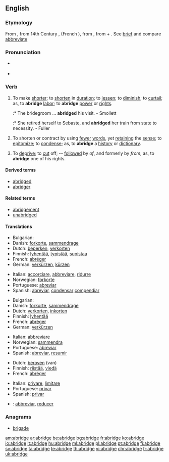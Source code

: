 ==English==

===Etymology===
From {{etyl|enm}} {{term|abregen||lang=enm}}, from 14th Century {{etyl|frm}} {{term|abregier||lang=frm}}, (French {{term|abréger||lang=fr}}), from {{LL.}} {{term|abbrevio||lang=la}}, from {{etyl|la}} {{term|ad||lang=la}} + {{term|brevio|brēvio|lang=la|shorten}}. See [[brief]] and compare [[abbreviate]]

===Pronunciation===
* {{a|RP}} {{IPA|/əˈbrɪdʒ/}}
* {{audio|en-us-abridge.ogg|Audio (US)}}

===Verb===
{{en-verb|abridg|ing}}

# {{transitive}} To make [[shorter]]; to [[shorten]] in [[duration]]; to [[lessen]]; to [[diminish]]; to [[curtail]]; as, to '''abridge''' [[labor]]; to '''abridge''' [[power]] or [[right]]s.
#:* The bridegroom ... '''abridged''' his visit. - Smollett
#:* She retired herself to Sebaste, and '''abridged''' her train from state to necessity. - Fuller
# {{transitive}} To shorten or contract by using [[fewer]] [[word]]s, yet [[retaining]] the [[sense]]; to [[epitomize]]; to [[condense]]; as, to '''abridge''' a [[history]] or [[dictionary]].
# {{transitive}} To [[deprive]]; to [[cut]] off; -- [[follow]]ed by ''of'', and formerly by ''from''; as, to '''abridge''' one of his rights.

====Derived terms====
* [[abridged]]
* [[abridger]]

====Related terms====
* [[abridgement]]
* [[unabridged]]

====Translations====
{{trans-top|'''to make shorter''' (1)}}
* Bulgarian: {{t|bg|съкращавам, скъсявам|sc=Cyrl}}
* Danish: [[forkorte]], [[sammendrage]]
* Dutch: [[beperken]], [[verkorten]]
* Finnish: [[lyhentää]], [[typistää]], [[supistaa]]
* French: [[abréger]]
* German: [[verkürzen]], [[kürzen]]
{{trans-mid}}
* Italian: [[accorciare]], [[abbreviare]], [[ridurre]]
* Norwegian: [[forkorte]]
* Portuguese: [[abreviar]]
* Spanish: [[abreviar]], [[condensar]] [[compendiar]]
{{trans-bottom}}

{{trans-top|'''to shorten or contract by using fewer words''' (2)}}
* Bulgarian: {{t|bg|съкращавам|sc=Cyrl}}
* Danish: [[forkorte]], [[sammendrage]]
* Dutch: [[verkorten]], [[inkorten]]
* Finnish: [[lyhentää]]
* French: [[abréger]]
* German: [[verkürzen]]
{{trans-mid}}
* Italian: [[abbreviare]]
* Norwegian: [[sammendra]]
* Portuguese: [[abreviar]]
* Spanish: [[abreviar]], [[resumir]]
{{trans-bottom}}

{{trans-top|'''to deprive''' (3)}}
* Dutch: [[beroven]] (van)
* Finnish: [[riistää]], [[viedä]]
* French: [[abréger]]
{{trans-mid}}
* Italian: [[privare]], [[limitare]]
* Portuguese: [[privar]]
* Spanish: [[privar]]
{{trans-bottom}}

{{checktrans}}
* {{ttbc|Interlingua}}: [[abbreviar]], [[reducer]]

===Anagrams===
* [[brigade]]

[[am:abridge]]
[[ar:abridge]]
[[be:abridge]]
[[bg:abridge]]
[[fr:abridge]]
[[ko:abridge]]
[[io:abridge]]
[[it:abridge]]
[[hu:abridge]]
[[ml:abridge]]
[[pl:abridge]]
[[pt:abridge]]
[[fi:abridge]]
[[sv:abridge]]
[[ta:abridge]]
[[te:abridge]]
[[th:abridge]]
[[vi:abridge]]
[[chr:abridge]]
[[tr:abridge]]
[[uk:abridge]]